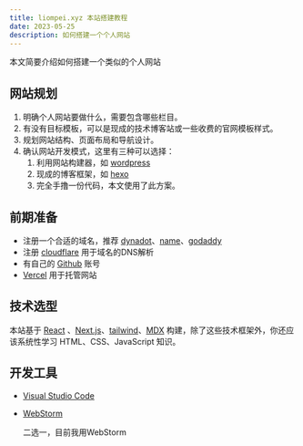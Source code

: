 ```yaml
---
title: liompei.xyz 本站搭建教程
date: 2023-05-25
description: 如何搭建一个个人网站
---
```


本文简要介绍如何搭建一个类似的个人网站

## 网站规划

1. 明确个人网站要做什么，需要包含哪些栏目。
2. 有没有目标模板，可以是现成的技术博客站或一些收费的官网模板样式。
3. 规划网站结构、页面布局和导航设计。
4. 确认网站开发模式，这里有三种可以选择：
   1. 利用网站构建器，如 [wordpress](https://wordpress.com/)
   2. 现成的博客框架，如 [hexo](https://hexo.io/)
   3. 完全手撸一份代码，本文使用了此方案。

## 前期准备

- 注册一个合适的域名，推荐 [dynadot](https://www.dynadot.com/)、[name](https://www.name.com/)、[godaddy](https://www.godaddy.com/)
- 注册 [cloudflare](https://cloudflare.com/) 用于域名的DNS解析
- 有自己的 [Github](https://github.com/) 账号
- [Vercel](https://vercel.com/) 用于托管网站

## 技术选型

本站基于 [React](https://react.dev/) 、[Next.js](https://nextjs.org/)、[tailwind](https://tailwindcss.com/)、[MDX](https://mdxjs.com/) 构建，除了这些技术框架外，你还应该系统性学习 HTML、CSS、JavaScript 知识。

## 开发工具

- [Visual Studio Code](https://code.visualstudio.com/)
- [WebStorm](https://www.jetbrains.com/webstorm/)

   二选一，目前我用WebStorm

